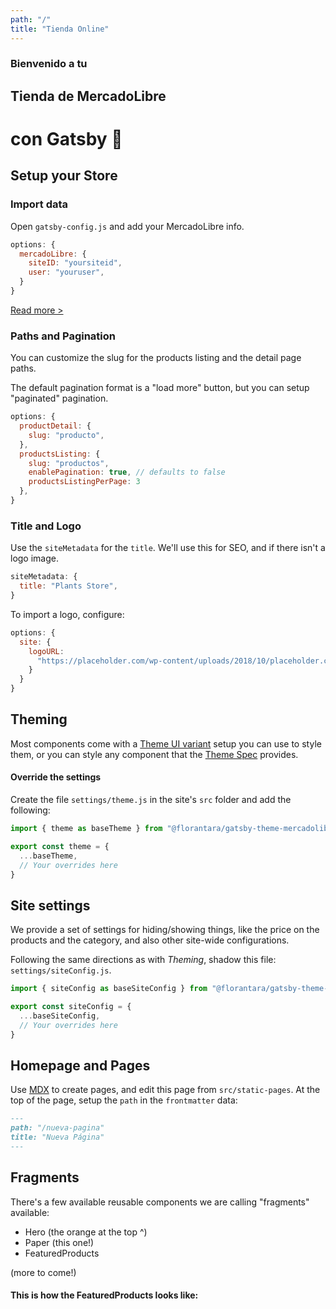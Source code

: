 ```yaml
---
path: "/"
title: "Tienda Online"
---
```


<Hero name="homepage">

### Bienvenido a tu

## Tienda de MercadoLibre 
# con Gatsby 🚀

</Hero>

<Paper>

## Setup your Store

### Import data
Open `gatsby-config.js` and add your MercadoLibre info.

```javascript
options: {
  mercadoLibre: {
    siteID: "yoursiteid",
    user: "youruser",
  }
}
```
<a href="https://github.com/florantara/gatsby-source-mercadolibre/#readme" target="_blank">Read more ></a>

### Paths and Pagination
You can customize the slug for the products listing and the detail page paths.

The default pagination format is a "load more" button, but you can setup "paginated" pagination.

```javascript
options: {
  productDetail: {
    slug: "producto",
  },
  productsListing: {
    slug: "productos",
    enablePagination: true, // defaults to false
    productsListingPerPage: 3
  },
}
```

### Title and Logo
Use the `siteMetadata` for the `title`. We'll use this for SEO, and if there isn't a logo image.


```javascript
siteMetadata: {
  title: "Plants Store",
}
```

To import a logo, configure:

```javascript
options: {
  site: {
    logoURL:
      "https://placeholder.com/wp-content/uploads/2018/10/placeholder.com-logo3.jpg",
    }
  }
}
```

## Theming
Most components come with a [Theme UI variant](https://theme-ui.com/guides/variants) setup you can use to style them, or you can style any component that the [Theme Spec](https://theme-ui.com/theme-spec) provides.

#### Override the settings

Create the file `settings/theme.js` in the site's `src` folder and add the following:

```javascript
import { theme as baseTheme } from "@florantara/gatsby-theme-mercadolibre-store/src/settings/theme"

export const theme = {
  ...baseTheme,
  // Your overrides here
}

```

## Site settings
We provide a set of settings for hiding/showing things, like the price on the products and the category, and also other site-wide configurations.   

Following the same directions as with *Theming*, shadow this file: `settings/siteConfig.js`.

```javascript
import { siteConfig as baseSiteConfig } from "@florantara/gatsby-theme-mercadolibre-store/src/settings/theme"

export const siteConfig = {
  ...baseSiteConfig,
  // Your overrides here
}

```

## Homepage and Pages
Use [MDX](https://mdxjs.com/) to create pages, and edit this page from `src/static-pages`.
At the top of the page, setup the `path` in the `frontmatter` data:

```md
---
path: "/nueva-pagina"
title: "Nueva Página"
---
```

## Fragments
There's a few available reusable components we are calling "fragments" available: 

- Hero (the orange at the top ^)
- Paper (this one!)
- FeaturedProducts

(more to come!)

#### This is how the FeaturedProducts looks like:


</Paper>

<FeaturedProducts title="Destacados" itemIDs='"MLA652188588", "MLA647364605", "MLA698157191"' name="homepage"/>